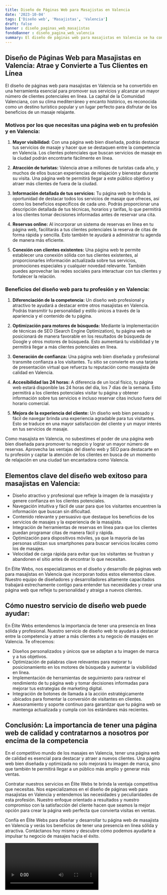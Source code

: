 ```yaml
---
title: Diseño de Páginas Web para Masajistas en Valencia
date: '2023-10-04'
tags: ['Diseño web', 'Masajistas', 'Valencia']
draft: false
banner : diseño_paginas_web_masajistas
fondoBanner : diseño_pagina_web_valencia
summary: El diseño de páginas web para masajistas en Valencia se ha convertido en una herramienta esencial para promover sus servicios y alcanzar un mayor número de clientes potenciales en línea. La capital de la Comunidad Valenciana, con su clima mediterráneo y encanto histórico, es reconocida como un destino turístico popular y un lugar perfecto para disfrutar de los beneficios de un masaje relajante.
---
```


## Diseño de Páginas Web para Masajistas en Valencia: Atrae y Convierte a Tus Clientes en Línea

El diseño de páginas web para masajistas en Valencia se ha convertido en una herramienta esencial para promover sus servicios y alcanzar un mayor número de clientes potenciales en línea. La capital de la Comunidad Valenciana, con su clima mediterráneo y encanto histórico, es reconocida como un destino turístico popular y un lugar perfecto para disfrutar de los beneficios de un masaje relajante.

### Motivos por los que necesitas una página web en tu profesión y en Valencia:

1. **Mayor visibilidad:** Con una página web bien diseñada, podrás destacar tus servicios de masaje y hacer que se destaquen entre la competencia en Valencia. Los clientes potenciales que buscan servicios de masaje en la ciudad podrán encontrarte fácilmente en línea.

2. **Atracción de turistas:** Valencia atrae a millones de turistas cada año, y muchos de ellos buscan experiencias de relajación y bienestar durante su visita. Una página web te permitirá llegar a este público objetivo y atraer más clientes de fuera de la ciudad.

3. **Información detallada de tus servicios:** Tu página web te brinda la oportunidad de destacar todos los servicios de masaje que ofreces, así como los beneficios específicos de cada uno. Podrás proporcionar una descripción detallada de tus técnicas, horarios y tarifas, lo que permitirá a los clientes tomar decisiones informadas antes de reservar una cita.

4. **Reservas online:** Al incorporar un sistema de reservas en línea en tu página web, facilitarás a tus clientes potenciales la reserva de citas de forma rápida y sencilla. Esto también te ayudará a administrar tu agenda de manera más eficiente.

5. **Conexión con clientes existentes:** Una página web te permite establecer una conexión sólida con tus clientes existentes, al proporcionarles información actualizada sobre tus servicios, promociones especiales y cualquier novedad relevante. También puedes aprovechar las redes sociales para interactuar con tus clientes y fortalecer la relación.

### Beneficios del diseño web para tu profesión y en Valencia:

1. **Diferenciación de la competencia:** Un diseño web profesional y atractivo te ayudará a destacar entre otros masajistas en Valencia. Podrás transmitir tu personalidad y estilo únicos a través de la apariencia y el contenido de tu página.

2. **Optimización para motores de búsqueda:** Mediante la implementación de técnicas de SEO (Search Engine Optimization), tu página web se posicionará de manera favorable en los resultados de búsqueda de Google y otros motores de búsqueda. Esto aumentará tu visibilidad y te permitirá llegar a más clientes potenciales en línea.

3. **Generación de confianza:** Una página web bien diseñada y profesional transmite confianza a los visitantes. Tu sitio se convierte en una tarjeta de presentación virtual que refuerza tu reputación como masajista de calidad en Valencia.

4. **Accesibilidad las 24 horas:** A diferencia de un local físico, tu página web estará disponible las 24 horas del día, los 7 días de la semana. Esto permitirá a los clientes potenciales visitar tu página y obtener información sobre tus servicios e incluso reservar citas incluso fuera del horario comercial.

5. **Mejora de la experiencia del cliente:** Un diseño web bien pensado y fácil de navegar brinda una experiencia agradable para tus visitantes. Esto se traduce en una mayor satisfacción del cliente y un mayor interés en tus servicios de masaje.

Como masajista en Valencia, no subestimes el poder de una página web bien diseñada para promover tu negocio y lograr un mayor número de reservas. Aprovecha las ventajas del diseño web y SEO para destacarte en tu profesión y captar la atención de los clientes en busca de un momento de relajación en una ciudad tan encantadora como Valencia.

<GifSeo />

<Cta />

## Elementos clave del diseño web exitoso para masajistas en Valencia:

- Diseño atractivo y profesional que refleje la imagen de la masajista y genere confianza en los clientes potenciales.
- Navegación intuitiva y fácil de usar para que los visitantes encuentren la información que buscan sin dificultad.
- Contenido relevante y persuasivo que destaque los beneficios de los servicios de masajes y la experiencia de la masajista.
- Integración de herramientas de reservas en línea para que los clientes puedan programar citas de manera fácil y rápida.
- Optimización para dispositivos móviles, ya que la mayoría de las personas utilizan sus smartphones para buscar servicios locales como los de masajes.
- Velocidad de carga rápida para evitar que los visitantes se frustran y abandonen el sitio antes de encontrar lo que necesitan.

En Élite Webs, nos especializamos en el diseño y desarrollo de páginas web para masajistas en Valencia que incorporan todos estos elementos clave. Nuestro equipo de diseñadores y desarrolladores altamente capacitados trabajará estrechamente contigo para entender tus necesidades y crear una página web que refleje tu personalidad y atraiga a nuevos clientes.

## Cómo nuestro servicio de diseño web puede ayudar:

En Élite Webs entendemos la importancia de tener una presencia en línea sólida y profesional. Nuestro servicio de diseño web te ayudará a destacar entre la competencia y atraer a más clientes a tu negocio de masajes en Valencia. Te ofrecemos:

- Diseños personalizados y únicos que se adaptan a tu imagen de marca y a tus objetivos.
- Optimización de palabras clave relevantes para mejorar tu posicionamiento en los motores de búsqueda y aumentar la visibilidad en línea.
- Implementación de herramientas de seguimiento para rastrear el rendimiento de tu página web y tomar decisiones informadas para mejorar tus estrategias de marketing digital.
- Integración de botones de llamada a la acción estratégicamente ubicados para fomentar la conversión de visitantes en clientes.
- Asesoramiento y soporte continuo para garantizar que tu página web se mantenga actualizada y cumpla con los estándares más recientes.

## Conclusión: La importancia de tener una página web de calidad y contratarnos a nosotros por encima de la competencia

En el competitivo mundo de los masajes en Valencia, tener una página web de calidad es esencial para destacar y atraer a nuevos clientes. Una página web bien diseñada y optimizada no solo mejorará tu imagen de marca, sino que también te permitirá llegar a un público más amplio y generar más ventas.

Contratar nuestros servicios en Élite Webs te brinda la ventaja competitiva que necesitas. Nos especializamos en el diseño de páginas web para masajistas en Valencia y entendemos las necesidades y peculiaridades de esta profesión. Nuestro enfoque orientado a resultados y nuestro compromiso con la satisfacción del cliente hacen que seamos la mejor opción para crear la página web perfecta que convierta visitas en ventas.

Confía en Élite Webs para diseñar y desarrollar tu página web de masajista en Valencia y verás los beneficios de tener una presencia en línea sólida y atractiva. Contáctanos hoy mismo y descubre cómo podemos ayudarte a impulsar tu negocio de masajes hacia el éxito.

<Video />

<CtaBot job='Masajistas' city='Valencia'/>

<Gmaps query='Valencia+españa+maps' />